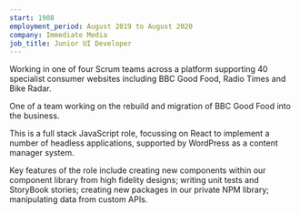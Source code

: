 ```yaml
---
start: 1908
employment_period: August 2019 to August 2020
company: Immediate Media
job_title: Junior UI Developer
---
```


Working in one of four Scrum teams across a platform supporting 40 specialist consumer websites including BBC Good Food, Radio Times and Bike Radar.

One of a team working on the rebuild and migration of BBC Good Food into the business.

This is a full stack JavaScript role, focussing on React to implement a number of headless applications, supported by WordPress as a content manager system.

Key features of the role include creating new components within our component library from high fidelity designs; writing unit tests and StoryBook stories; creating new packages in our private NPM library; manipulating data from custom APIs.